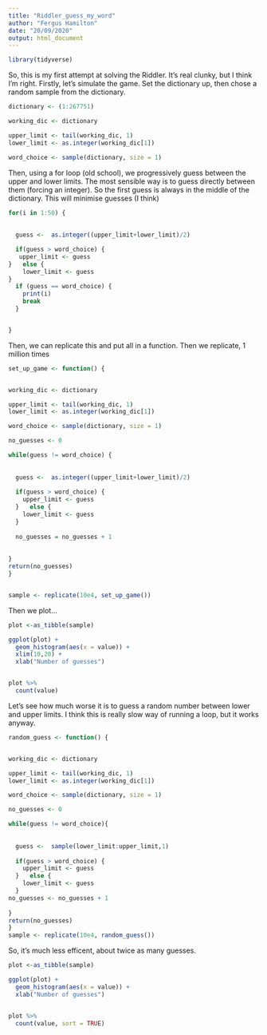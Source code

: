---
title: "Riddler_guess_my_word"
author: "Fergus Hamilton"
date: "20/09/2020"
output: html_document
---

```{r setup, include=FALSE}
library(tidyverse)
```

So, this is my first attempt at solving the Riddler. It's real clunky, but I think I'm right. Firstly, let's simulate  the game. Set the dictionary up, then chose a random sample from the dictionary.

```{r cars}
dictionary <- (1:267751)

working_dic <- dictionary

upper_limit <- tail(working_dic, 1)
lower_limit <- as.integer(working_dic[1])

word_choice <- sample(dictionary, size = 1)
```

Then, using a for loop (old school), we progressively guess between the upper and lower limits. The most sensible way is to guess directly between them (forcing an integer). So the first guess is always in the middle of the dictionary. This will minimise guesses (I think)
```{r pressure, echo=FALSE}
for(i in 1:50) {
  
  
  guess <-  as.integer((upper_limit+lower_limit)/2)

  if(guess > word_choice) {
   upper_limit <- guess
}   else {
    lower_limit <- guess
}
  if (guess == word_choice) {
    print(i)
    break
  }


}
```

Then, we can replicate this and put all in a function. 
Then we replicate, 1 million times


```{r, game}
set_up_game <- function() {


working_dic <- dictionary

upper_limit <- tail(working_dic, 1)
lower_limit <- as.integer(working_dic[1])

word_choice <- sample(dictionary, size = 1)

no_guesses <- 0

while(guess != word_choice) {
  
  
  guess <-  as.integer((upper_limit+lower_limit)/2)
  
  if(guess > word_choice) {
    upper_limit <- guess
  }   else {
    lower_limit <- guess
  }
  
  no_guesses = no_guesses + 1
  
  
}
return(no_guesses)
}


sample <- replicate(10e4, set_up_game())

```

Then we plot...

```{r}


plot <-as_tibble(sample)

ggplot(plot) +
  geom_histogram(aes(x = value)) +
  xlim(10,20) +
  xlab("Number of guesses")


plot %>%
  count(value)
```

Let's see how much worse it is to guess a random number between lower and upper limits. I think this is  really slow way of running a loop, but it works anyway.
```{r}
random_guess <- function() {


working_dic <- dictionary

upper_limit <- tail(working_dic, 1)
lower_limit <- as.integer(working_dic[1])

word_choice <- sample(dictionary, size = 1)

no_guesses <- 0

while(guess != word_choice){
  
  
  guess <-  sample(lower_limit:upper_limit,1)
  
  if(guess > word_choice) {
    upper_limit <- guess
  }   else {
    lower_limit <- guess
  }
no_guesses <- no_guesses + 1
  
}
return(no_guesses)
}
sample <- replicate(10e4, random_guess())

```

So, it's much less efficent, about twice as many guesses.

```{r}


plot <-as_tibble(sample)

ggplot(plot) +
  geom_histogram(aes(x = value)) +
  xlab("Number of guesses")


plot %>%
  count(value, sort = TRUE)
```

